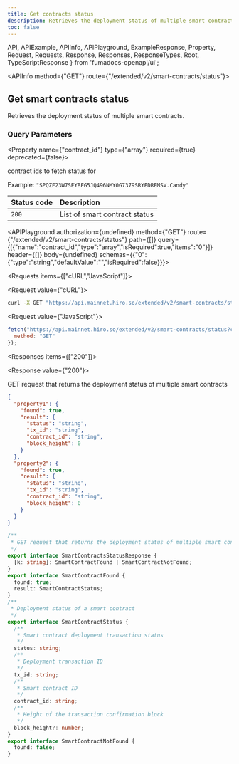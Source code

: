```yaml
---
title: Get contracts status
description: Retrieves the deployment status of multiple smart contracts.
toc: false
---
```


  API,
  APIExample,
  APIInfo,
  APIPlayground,
  ExampleResponse,
  Property,
  Request,
  Requests,
  Response,
  Responses,
  ResponseTypes,
  Root,
  TypeScriptResponse
} from 'fumadocs-openapi/ui';

<Root>

<API>

<APIInfo method={"GET"} route={"/extended/v2/smart-contracts/status"}>

## Get smart contracts status

Retrieves the deployment status of multiple smart contracts.


### Query Parameters

<Property name={"contract_id"} type={"array<string>"} required={true} deprecated={false}>

contract ids to fetch status for

<span>Example: `"SPQZF23W7SEYBFG5JQ496NMY0G7379SRYEDREMSV.Candy"`</span>

</Property>

| Status code | Description |
| :------ | :------ |
| `200` | List of smart contract status |

<APIPlayground authorization={undefined} method={"GET"} route={"/extended/v2/smart-contracts/status"} path={[]} query={[{"name":"contract_id","type":"array","isRequired":true,"items":"0"}]} header={[]} body={undefined} schemas={{"0":{"type":"string","defaultValue":"","isRequired":false}}}>

</APIPlayground>

</APIInfo>

<APIExample>

<Requests items={["cURL","JavaScript"]}>

<Request value={"cURL"}>

```bash
curl -X GET "https://api.mainnet.hiro.so/extended/v2/smart-contracts/status?contract_id=SPQZF23W7SEYBFG5JQ496NMY0G7379SRYEDREMSV.Candy"
```

</Request>

<Request value={"JavaScript"}>

```js
fetch("https://api.mainnet.hiro.so/extended/v2/smart-contracts/status?contract_id=SPQZF23W7SEYBFG5JQ496NMY0G7379SRYEDREMSV.Candy", {
  method: "GET"
});
```

</Request>

</Requests>

<Responses items={["200"]}>

<Response value={"200"}>

GET request that returns the deployment status of multiple smart contracts

<ResponseTypes>

<ExampleResponse>

```json
{
  "property1": {
    "found": true,
    "result": {
      "status": "string",
      "tx_id": "string",
      "contract_id": "string",
      "block_height": 0
    }
  },
  "property2": {
    "found": true,
    "result": {
      "status": "string",
      "tx_id": "string",
      "contract_id": "string",
      "block_height": 0
    }
  }
}
```

</ExampleResponse>

<TypeScriptResponse>

```ts
/**
 * GET request that returns the deployment status of multiple smart contracts
 */
export interface SmartContractsStatusResponse {
  [k: string]: SmartContractFound | SmartContractNotFound;
}
export interface SmartContractFound {
  found: true;
  result: SmartContractStatus;
}
/**
 * Deployment status of a smart contract
 */
export interface SmartContractStatus {
  /**
   * Smart contract deployment transaction status
   */
  status: string;
  /**
   * Deployment transaction ID
   */
  tx_id: string;
  /**
   * Smart contract ID
   */
  contract_id: string;
  /**
   * Height of the transaction confirmation block
   */
  block_height?: number;
}
export interface SmartContractNotFound {
  found: false;
}
```

</TypeScriptResponse>

</ResponseTypes>

</Response>

</Responses>

</APIExample>

</API>

</Root>
